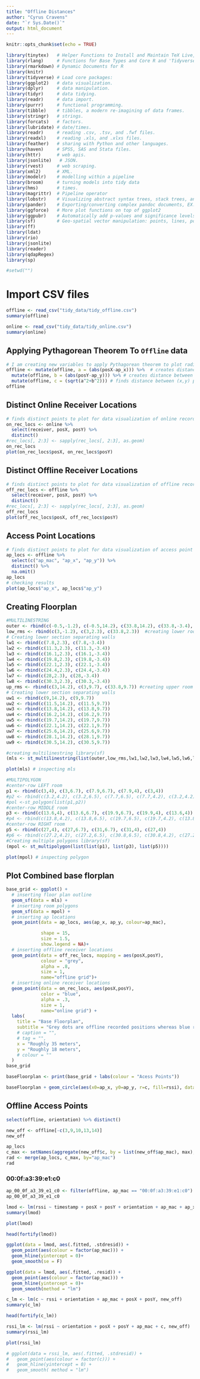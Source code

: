 ```yaml
---
title: "Offline Distances"
author: "Cyrus Cravens"
date: "`r Sys.Date()`"
output: html_document
---
```

```r
knitr::opts_chunk$set(echo = TRUE)
```

```r
library(tinytex)   # Helper Functions to Install and Maintain TeX Live, and Compile LaTeX Documents
library(rlang)     # Functions for Base Types and Core R and 'Tidyverse' Features
library(rmarkdown) # Dynamic Documents for R
library(knitr)
library(tidyverse) # Load core packages:
library(ggplot2)   # data visualization.
library(dplyr)     # data manipulation.
library(tidyr)     # data tidying.
library(readr)     # data import.
library(purrr)     # functional programming.
library(tibble)    # tibbles, a modern re-imagining of data frames.
library(stringr)   # strings.
library(forcats)   # factors.
library(lubridate) # date/times.
library(readr)     # reading .csv, .tsv, and .fwf files.
library(readxl)    # reading .xls, and .xlxs files.
library(feather)   # sharing with Python and other languages.
library(haven)     # SPSS, SAS and Stata files.
library(httr)      # web apis.
library(jsonlite)   # JSON.
library(rvest)     # web scraping.
library(xml2)      # XML.
library(modelr)    # modelling within a pipeline
library(broom)     # turning models into tidy data
library(hms)       # times.
library(magrittr)  # Pipeline operator
library(lobstr)    # Visualizing abstract syntax trees, stack trees, and object sizes
library(pander)    # Exporting/converting complex pandoc documents, EX: df to Pandoc table
library(ggforce)   # More plot functions on top of ggplot2
library(ggpubr)    # Automatically add p-values and significance levels  plots.
library(sf)        # Geo-spatial vector manipulation: points, lines, polygons
library(ff)
library(ldat)
library(rio)
library(jsonlite)
library(reader)
library(qdapRegex)
library(sp)
```

```r
#setwd("")
```

# Import CSV files

```r
offline <- read_csv("tidy_data/tidy_offline.csv")
summary(offline)
```

```r
online <- read_csv("tidy_data/tidy_online.csv")
summary(online)
```
## Applying Pythagorean Theorem To `Offline` data

```r
# I am creating new variables to apply Pythagorean theorem to plot radius 
offline <- mutate(offline, a = (abs(posX-ap_x))) %>%  # creates distance between x coordinates 
  mutate(offline, b = (abs(posY-ap_y))) %>% # creates distance between y coordinates 
  mutate(offline, c = (sqrt(a^2+b^2))) # finds distance between (x,y) points
offline
```

## Distinct Online Receiver Locations 

```r
# finds distinct points to plot for data visualization of online recorded points 
on_rec_locs <- online %>% 
  select(receiver, posX, posY) %>% 
  distinct()
#rec_locs[, 2:3] <- sapply(rec_locs[, 2:3], as.geom)
on_rec_locs
plot(on_rec_locs$posX, on_rec_locs$posY)
```

## Distinct Offline Receiver Locations 

```r
# finds distinct points to plot for data visualization of offline recorded points 
off_rec_locs <- offline %>% 
  select(receiver, posX, posY) %>% 
  distinct()
#rec_locs[, 2:3] <- sapply(rec_locs[, 2:3], as.geom)
off_rec_locs
plot(off_rec_locs$posX, off_rec_locs$posY)
```

## Access Point Locations
```r
# finds distinct points to plot for data visualization of access point locations 
ap_locs <- offline %>% 
  select(c("ap_mac", "ap_x", "ap_y")) %>% 
  distinct() %>% 
  na.omit()
ap_locs
# checking results
plot(ap_locs$"ap_x", ap_locs$"ap_y")
```

## Creating Floorplan
```r
#MULTILINESTRING
outer <- rbind(c(-0.5,-1.2), c(-0.5,14.2), c(33.8,14.2), c(33.8,-3.4), c(3,-3.4), c(3,-1.2),c(-0.5,-1.2)) #creating exterior outline
low_rms <- rbind(c(3,-1.2), c(3,2.3), c(33.8,2.3))  #creating lower room outline
# Creating lower section separating walls
lw1 <- rbind(c(7.8,2.3), c(7.8,-3.4))
lw2 <- rbind(c(11.3,2.3), c(11.3,-3.4))
lw3 <- rbind(c(16.1,2.3), c(16.1,-3.4))
lw4 <- rbind(c(19.8,2.3), c(19.8,-3.4))
lw5 <- rbind(c(22.1,2.3), c(22.1,-3.4))
lw6 <- rbind(c(24.4,2.3), c(24.4,-3.4))
lw7 <- rbind(c(28,2.3), c(28,-3.4))
lw8 <- rbind(c(30.3,2.3), c(30.3,-3.4))
up_rms <- rbind(c(3,14.2), c(3,9.7), c(33.8,9.7)) #creating upper room outline
# Creating lower section separating walls
uw1 <- rbind(c(9,14.2), c(9,9.7))
uw2 <- rbind(c(11.5,14.2), c(11.5,9.7))
uw3 <- rbind(c(13.8,14.2), c(13.8,9.7))
uw4 <- rbind(c(16.2,14.2), c(16.2,9.7))
uw5 <- rbind(c(19.7,14.2), c(19.7,9.7))
uw6 <- rbind(c(22.1,14.2), c(22.1,9.7))
uw7 <- rbind(c(25.6,14.2), c(25.6,9.7))
uw8 <- rbind(c(28.1,14.2), c(28.1,9.7))
uw9 <- rbind(c(30.5,14.2), c(30.5,9.7))

#creating multilinestring library(sf)
(mls <- st_multilinestring(list(outer,low_rms,lw1,lw2,lw3,lw4,lw5,lw6,lw7,lw8,up_rms,uw1,uw2,uw3,uw4,uw5,uw6,uw7,uw8,uw9)))

plot(mls) # inspecting mls

#MULTIPOLYGON
#center-row LEFT room
p1 <- rbind(c(3,4), c(3,6.7), c(7.9,6.7), c(7.9,4), c(3,4))
#p2 <- rbind(c(3.2,4.2), c(3.2,6.5), c(7.7,6.5), c(7.7,4.2), c(3.2,4.2))
#pol <-st_polygon(list(p1,p2))
#center-row MIDDLE room
p3 <- rbind(c(13.6,4), c(13.6,6.7), c(19.9,6.7), c(19.9,4), c(13.6,4))
#p4 <- rbind(c(13.8,4.2), c(13.8,6.5), c(19.7,6.5), c(19.7,4.2), c(13.8,4.2))
#center-row RIGHT room
p5 <- rbind(c(27,4), c(27,6.7), c(31,6.7), c(31,4), c(27,4))
#p6 <- rbind(c(27.2,4.2), c(27.2,6.5), c(30.8,6.5), c(30.8,4.2), c(27.2,4.2))
#Creating multiple polygons library(sf)
(mpol <- st_multipolygon(list(list(p1), list(p3), list(p5))))

plot(mpol) # inspecting polygon
```

## Plot Combined base florplan
```r
base_grid <- ggplot() +
  # inserting floor plan outline
  geom_sf(data = mls) + 
  # inserting room polygons
  geom_sf(data = mpol) +
  # inserting ap locations
  geom_point(data = ap_locs, aes(ap_x, ap_y, colour=ap_mac),

             shape = 15,
             size = 1.5,
             show.legend = NA)+
  # inserting offline receiver locations
  geom_point(data = off_rec_locs, mapping = aes(posX,posY),
             colour = "grey",
             alpha = .8,
             size = 1,
             name="offline grid")+
  # inserting online receiver locations
  geom_point(data = on_rec_locs, aes(posX,posY),
             color = "blue",
             alpha = .3,
             size = 1,
             name="online grid") +
  labs(
    title = "Base Floorplan",
    subtitle = "Grey dots are offline recorded positions whereas blue represents the online",
    # caption = "",
    # tag = "",
    x = "Roughly 35 meters",
    y = "Roughly 18 meters",
    # colour = ""
  )
base_grid
```

```r
baseFloorplan <- print(base_grid + labs(colour = "Acess Points"))
```


```r
baseFloorplan + geom_circle(aes(x0=ap_x, y0=ap_y, r=c, fill=rssi), data = offline)
```



## Offline Access Points
```r
select(offline, orientation) %>% distinct()
```

```r
new_off <- offline[-c(3,9,10,13,14)]
new_off
```

```r
ap_locs
c_max <- setNames(aggregate(new_off$c, by = list(new_off$ap_mac), max), c("ap_mac", "max_dist"))
rad <- merge(ap_locs, c_max, by="ap_mac")
rad
```


### 00:0f:a3:39:e1:c0
```r
ap_00_0f_a3_39_e1_c0 <- filter(offline, ap_mac == "00:0f:a3:39:e1:c0")
ap_00_0f_a3_39_e1_c0
```



```r
lmod <- lm(rssi ~ timestamp + posX + posY + orientation + ap_mac + ap_x + ap_y + c, new_off)
summary(lmod)
```

```r
plot(lmod)
```

```r
head(fortify(lmod))
```

```r
ggplot(data = lmod, aes(.fitted, .stdresid)) +
  geom_point(aes(colour = factor(ap_mac))) + 
  geom_hline(yintercept = 0)+
  geom_smooth(se = F)
```

```r
ggplot(data = lmod, aes(.fitted, .resid)) +
  geom_point(aes(colour = factor(ap_mac))) + 
  geom_hline(yintercept = 0)+
  geom_smooth(method = "lm")
```

```r
c_lm <- lm(c ~ rssi + orientation + ap_mac + posX + posY, new_off)
summary(c_lm)
```
```r
head(fortify(c_lm))
```

```r
rssi_lm <- lm(rssi ~ orientation + posX + posY + ap_mac + c, new_off)
summary(rssi_lm)
```
```r
plot(rssi_lm)
```



```r
# ggplot(data = rssi_lm, aes(.fitted, .stdresid)) +
#   geom_point(aes(colour = factor(c))) +
#   geom_hline(yintercept = 0) +
#   geom_smooth( method = "lm")
```
